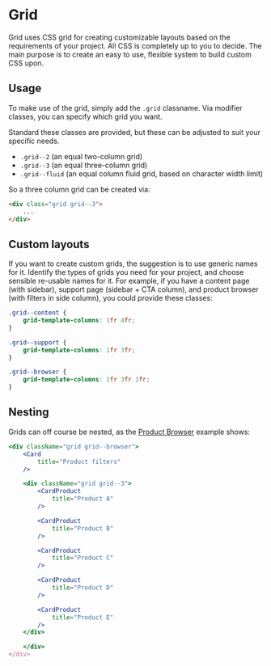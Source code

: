 
<Meta of={GridStories} />

# Grid

Grid uses CSS grid for creating customizable layouts based on the requirements of your project. 
All CSS is completely up to you to decide. The main purpose is to create an easy to use, flexible system to build custom CSS upon.

## Usage

To make use of the grid, simply add the `.grid` classname. Via modifier classes, you can specify which grid you want. 

Standard these classes are provided, but these can be adjusted to suit your specific needs.

- `.grid--2` (an equal two-column grid)
- `.grid--3` (an equal three-column grid)
- `.grid--fluid` (an equal column fluid grid, based on character width limit)

So a three column grid can be created via:


```html
<div class="grid grid--3">
    ...
</div>
```

## Custom layouts

If you want to create custom grids, the suggestion is to use generic names for it. Identify the types of grids you need for your project, and choose sensible re-usable names for it.
For example, if you have a content page (with sidebar), support page (sidebar + CTA column), and product browser (with filters in side column), you could provide these classes:

```css
.grid--content {
    grid-template-columns: 1fr 4fr;
}

.grid--support {
    grid-template-columns: 1fr 3fr;
}

.grid--browser {
    grid-template-columns: 1fr 3fr 1fr;
}

```

## Nesting

Grids can off course be nested, as the [Product Browser](../?path=/story/atoms-grid--browser) example shows:

```jsx
<div className="grid grid--browser">
    <Card
        title="Product filters"
    />

    <div className="grid grid--3">
        <CardProduct
            title="Product A"
        />

        <CardProduct
            title="Product B"
        />

        <CardProduct
            title="Product C"
        />

        <CardProduct
            title="Product D"
        />

        <CardProduct
            title="Product E"
        />
    </div>

    </div>
</div>
```
